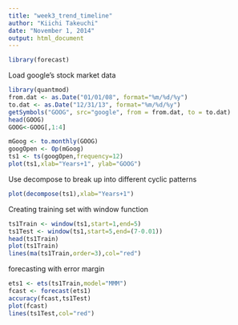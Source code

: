 ```yaml
---
title: "week3_trend_timeline"
author: "Kiichi Takeuchi"
date: "November 1, 2014"
output: html_document
---
```


```r
library(forecast)
```

Load google's stock market data
```r
library(quantmod)
from.dat <- as.Date("01/01/08", format="%m/%d/%y")
to.dat <- as.Date("12/31/13", format="%m/%d/%y")
getSymbols("GOOG", src="google", from = from.dat, to = to.dat)
head(GOOG)
GOOG<-GOOG[,1:4]
```

```r
mGoog <- to.monthly(GOOG)
googOpen <- Op(mGoog)
ts1 <- ts(googOpen,frequency=12)
plot(ts1,xlab="Years+1", ylab="GOOG")
```

Use decompose to break up into different cyclic patterns
```r
plot(decompose(ts1),xlab="Years+1")
```

Creating training set with window function

```r
ts1Train <- window(ts1,start=1,end=5)
ts1Test <- window(ts1,start=5,end=(7-0.01))
head(ts1Train)
plot(ts1Train)
lines(ma(ts1Train,order=3),col="red")
```

forecasting with error margin

```r
ets1 <- ets(ts1Train,model="MMM")
fcast <- forecast(ets1)
accuracy(fcast,ts1Test)
plot(fcast)
lines(ts1Test,col="red")
```